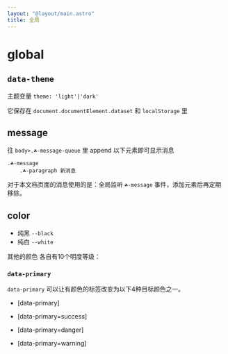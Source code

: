 ```yaml
---
layout: "@layout/main.astro"
title: 全局
---
```



# global

## `data-theme`

主题变量 `theme: 'light'|'dark'`

它保存在 `document.documentElement.dataset` 和 `localStorage` 里


## message

往 `body>.☘-message-queue` 里 append 以下元素即可显示消息

```pug
.☘-message
    .☘-paragraph 新消息
```

对于本文档页面的消息使用的是：全局监听 `☘-message` 事件，添加元素后再定期移除。


## color

- 纯黑 `--black` 
- 纯白 `--white` 

其他的颜色 各自有10个明度等级：

<Colors />

### `data-primary`

`data-primary` 可以让有颜色的标签改变为以下4种目标颜色之一。

- <T tag='code' class='☘-code'>[data-primary]</T>

- <T tag='code' class='☘-code' data-primary="success">[data-primary=success]</T>

- <T tag='code' class='☘-code' data-primary="danger">[data-primary=danger]</T>

- <T tag='code' class='☘-code' data-primary="warning">[data-primary=warning]</T>
